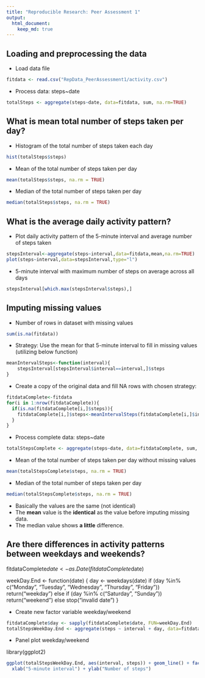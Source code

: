 ```yaml
---
title: "Reproducible Research: Peer Assessment 1"
output: 
  html_document:
    keep_md: true
---
```



## Loading and preprocessing the data
* Load data file
```r
fitdata <- read.csv("RepData_PeerAssessment1/activity.csv")
```

* Process data: steps~date
```r
totalSteps <- aggregate(steps~date, data=fitdata, sum, na.rm=TRUE)
```

## What is mean total number of steps taken per day?

* Histogram of the total number of steps taken each day
```r
hist(totalSteps$steps)
```

* Mean of the total number of steps taken per day
```r
mean(totalSteps$steps, na.rm = TRUE)
```

* Median of the total number of steps taken per day
```r
median(totalSteps$steps, na.rm = TRUE)
```

## What is the average daily activity pattern?

* Plot daily activity pattern of the 5-minute interval and average number of steps taken
```r
stepsInterval<-aggregate(steps~interval,data=fitdata,mean,na.rm=TRUE)
plot(steps~interval,data=stepsInterval,type="l")
```
* 5-minute interval with maximum number of steps on average across all days
```r
stepsInterval[which.max(stepsInterval$steps),]
```

## Imputing missing values

* Number of rows in dataset with missing values
```r
sum(is.na(fitdata))
```

* Strategy:  Use the mean for that 5-minute interval to fill in missing values (utilizing below function) 

```r
meanIntervalSteps<-function(interval){
    stepsInterval[stepsInterval$interval==interval,]$steps
}
```

* Create a copy of the original data and fill NA rows with chosen strategy:

```r
fitdataComplete<-fitdata             
for(i in 1:nrow(fitdataComplete)){
  if(is.na(fitdataComplete[i,]$steps)){
    fitdataComplete[i,]$steps<-meanIntervalSteps(fitdataComplete[i,]$interval)
  }
}
```
* Process complete data: steps~date
```r
totalStepsComplete <- aggregate(steps~date, data=fitdataComplete, sum, na.rm=TRUE)
```

* Mean of the total number of steps taken per day without missing values
```r
mean(totalStepsComplete$steps, na.rm = TRUE)
```

* Median of the total number of steps taken per day
```r
median(totalStepsComplete$steps, na.rm = TRUE)
```

* Basically the values are the same (not identical)
* The **mean** value is the **identical** as the value before imputing missing data.
* The median value shows **a little** difference.

## Are there differences in activity patterns between weekdays and weekends?

fitdataComplete$date <- as.Date(fitdataComplete$date)

weekDay.End <- function(date) {
  day <- weekdays(date)
  if (day %in% c("Monday", "Tuesday", "Wednesday", "Thursday", "Friday"))
    return("weekday")
  else if (day %in% c("Saturday", "Sunday"))
    return("weekend")
  else
    stop("invalid date")
}

* Create new factor variable weekday/weekend
```r
fitdataComplete$day <- sapply(fitdataComplete$date, FUN=weekDay.End)
totalStepsWeekDay.End <- aggregate(steps ~ interval + day, data=fitdataComplete, mean)
```

* Panel plot weekday/weekend

library(ggplot2)
```r
ggplot(totalStepsWeekDay.End, aes(interval, steps)) + geom_line() + facet_grid(day ~ .) +
  xlab("5-minute interval") + ylab("Number of steps")
```
